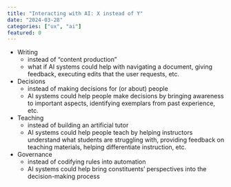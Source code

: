 ```yaml
---
title: "Interacting with AI: X instead of Y"
date: "2024-03-28"
categories: ["ux", "ai"]
featured: 0
---
```


- Writing
    - instead of "content production"
    - what if AI systems could help with navigating a document, giving feedback, executing edits that the user requests, etc.
- Decisions
    - instead of making decisions for (or about) people
    - AI systems could help people make decisions by bringing awareness to important aspects, identifying exemplars from past experience, etc.
- Teaching
    - instead of building an artificial tutor
    - AI systems could help people teach by helping instructors understand what students are struggling with, providing feedback on teaching materials, helping differentiate instruction, etc.
- Governance
    - instead of codifying rules into automation
    - AI systems could help bring constituents' perspectives into the decision-making process

